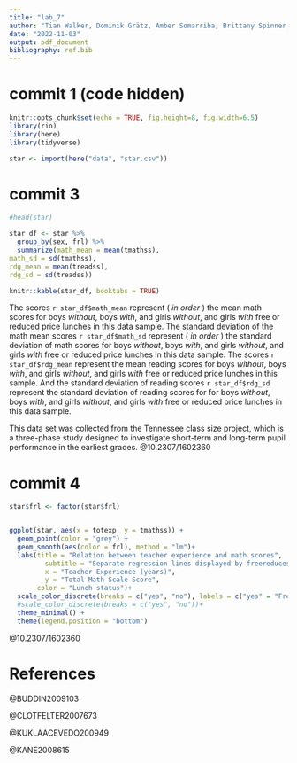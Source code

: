 ```yaml
---
title: "lab_7"
author: "Tian Walker, Dominik Grätz, Amber Somarriba, Brittany Spinner, Rachel Miller-Moudgil"
date: "2022-11-03"
output: pdf_document
bibliography: ref.bib
---
```


# commit 1 (code hidden)
```r
knitr::opts_chunk$set(echo = TRUE, fig.height=8, fig.width=6.5)
library(rio)
library(here)
library(tidyverse)

star <- import(here("data", "star.csv"))

```

# commit 3
```r

#head(star)

star_df <- star %>% 
  group_by(sex, frl) %>% 
  summarize(math_mean = mean(tmathss),
math_sd = sd(tmathss),
rdg_mean = mean(treadss),
rdg_sd = sd(treadss)) 

knitr::kable(star_df, booktabs = TRUE)
```
The scores `r star_df$math_mean` represent ( _in order_ ) the mean math scores for boys _without_, boys _with_, and girls _without_, and girls _with_ free or reduced price lunches in this data sample. The standard deviation of the math mean scores `r star_df$math_sd` represent ( _in order_ ) the standard deviation of math scores for boys _without_, boys _with_, and girls _without_, and girls _with_ free or reduced price lunches in this data sample. The  scores `r star_df$rdg_mean` represent the mean reading scores for boys _without_, boys _with_, and girls _without_, and girls _with_ free or reduced price lunches in this sample. And the standard deviation of reading scores `r star_df$rdg_sd` represent the standard deviation of reading scores for for boys _without_, boys _with_, and girls _without_, and girls _with_ free or reduced price lunches in this data sample.

This data set was collected from the Tennessee class size project, which is a three-phase study designed to investigate  short-term and long-term pupil performance in the earliest grades. @10.2307/1602360


# commit 4
```r
star$frl <- factor(star$frl)


ggplot(star, aes(x = totexp, y = tmathss)) +
  geom_point(color = "grey") + 
  geom_smooth(aes(color = frl), method = "lm")+
  labs(title = "Relation between teacher experience and math scores",
         subtitle = "Separate regression lines displayed by freereduces price lunch status",
         x = "Teacher Experience (years)",
         y = "Total Math Scale Score", 
       color = "Lunch status")+
  scale_color_discrete(breaks = c("yes", "no"), labels = c("yes" = "Free/Reduced Price Meals", "no" = "Paid Meals"))+
  #scale_color_discrete(breaks = c("yes", "no"))+
  theme_minimal() +
  theme(legend.position = "bottom")

```
@10.2307/1602360


\newpage
# References 

@BUDDIN2009103


@CLOTFELTER2007673


@KUKLAACEVEDO200949


@KANE2008615



